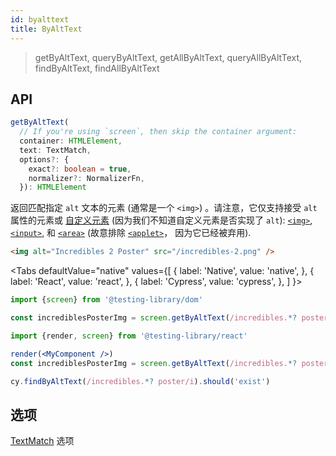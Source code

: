 ```yaml
---
id: byalttext
title: ByAltText
---
```



> getByAltText, queryByAltText, getAllByAltText, queryAllByAltText,
> findByAltText, findAllByAltText

## API

```typescript
getByAltText(
  // If you're using `screen`, then skip the container argument:
  container: HTMLElement,
  text: TextMatch,
  options?: {
    exact?: boolean = true,
    normalizer?: NormalizerFn,
  }): HTMLElement
```

返回匹配指定 `alt` 文本的元素 (通常是一个 `<img>`) 。请注意，它仅支持接受 `alt` 属性的元素或
[自定义元素](https://developer.mozilla.org/en-US/docs/Web/Web_Components/Using_custom_elements)
(因为我们不知道自定义元素是否实现了 `alt`):
[`<img>`](https://developer.mozilla.org/en-US/docs/Web/HTML/Element/img),
[`<input>`](https://developer.mozilla.org/en-US/docs/Web/HTML/Element/input),
和 [`<area>`](https://developer.mozilla.org/en-US/docs/Web/HTML/Element/area)
(故意排除
[`<applet>`](https://developer.mozilla.org/en-US/docs/Web/HTML/Element/applet)，
因为它已经被弃用).

```html
<img alt="Incredibles 2 Poster" src="/incredibles-2.png" />
```

<Tabs defaultValue="native" values={[ { label: 'Native', value: 'native', }, {
label: 'React', value: 'react', }, { label: 'Cypress', value: 'cypress', }, ] }>
<TabItem value="native">

```js
import {screen} from '@testing-library/dom'

const incrediblesPosterImg = screen.getByAltText(/incredibles.*? poster/i)
```

  </TabItem>
  <TabItem value="react">

```jsx
import {render, screen} from '@testing-library/react'

render(<MyComponent />)
const incrediblesPosterImg = screen.getByAltText(/incredibles.*? poster/i)
```

  </TabItem>
  <TabItem value="cypress">

```js
cy.findByAltText(/incredibles.*? poster/i).should('exist')
```

  </TabItem>
  </Tabs>

## 选项

[TextMatch](queries/about.mdx#textmatch) 选项
